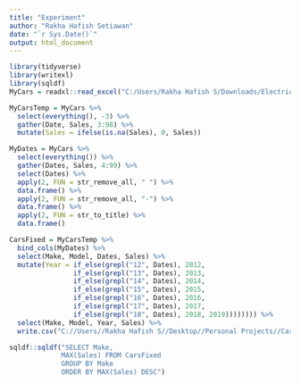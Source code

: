 ---
title: "Experiment"
author: "Rakha Hafish Setiawan"
date: "`r Sys.Date()`"
output: html_document
---

```{r echo = FALSE, include = FALSE, message=FALSE}
library(tidyverse)
library(writexl)
library(sqldf)
MyCars = readxl::read_excel("C:/Users/Rakha Hafish S/Downloads/Electric Car Sales by Model in USA.xlsx")
```

```{r}
MyCarsTemp = MyCars %>%
  select(everything(), -3) %>%
  gather(Date, Sales, 3:98) %>%
  mutate(Sales = ifelse(is.na(Sales), 0, Sales))
```

```{r}
MyDates = MyCars %>%
  select(everything()) %>%
  gather(Dates, Sales, 4:99) %>%
  select(Dates) %>%
  apply(2, FUN = str_remove_all, " ") %>%
  data.frame() %>%
  apply(2, FUN = str_remove_all, "-") %>%
  data.frame() %>%
  apply(2, FUN = str_to_title) %>%
  data.frame() 
```

```{r}
CarsFixed = MyCarsTemp %>%
  bind_cols(MyDates) %>%
  select(Make, Model, Dates, Sales) %>%
  mutate(Year = if_else(grepl("12", Dates), 2012,
                if_else(grepl("13", Dates), 2013,
                if_else(grepl("14", Dates), 2014,
                if_else(grepl("15", Dates), 2015,
                if_else(grepl("16", Dates), 2016,
                if_else(grepl("17", Dates), 2017,
                if_else(grepl("18", Dates), 2018, 2019)))))))) %>%
  select(Make, Model, Year, Sales) %>%
  write.csv("C://Users//Rakha Hafish S//Desktop//Personal Projects//CarSales.csv")
```

```{r}
sqldf::sqldf("SELECT Make,
             MAX(Sales) FROM CarsFixed 
             GROUP BY Make
             ORDER BY MAX(Sales) DESC")
```




